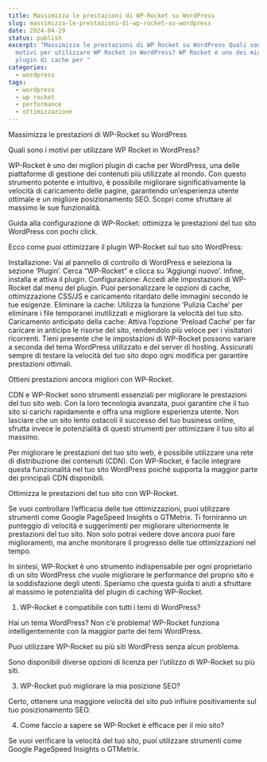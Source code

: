 ```yaml
---
title: Massimizza le prestazioni di WP-Rocket su WordPress
slug: massimizza-le-prestazioni-di-wp-rocket-su-wordpress
date: 2024-04-29
status: publish
excerpt: "Massimizza le prestazioni di WP Rocket su WordPress Quali sono i
  motivi per utilizzare WP Rocket in WordPress? WP Rocket è uno dei migliori
  plugin di cache per "
categories:
  - wordpress
tags:
  - wordpress
  - wp rocket
  - performance
  - ottimizzazione
---
```


<TwoCol src="" alt="" width={1200} height={800} caption="">

</TwoCol>

Massimizza le prestazioni di WP-Rocket su WordPress


Quali sono i motivi per utilizzare WP Rocket in WordPress?


WP-Rocket è uno dei migliori plugin di cache per WordPress, una delle piattaforme di gestione dei contenuti più utilizzate al mondo. Con questo strumento potente e intuitivo, è possibile migliorare significativamente la velocità di caricamento delle pagine, garantendo un&#8217;esperienza utente ottimale e un migliore posizionamento SEO. Scopri come sfruttare al massimo le sue funzionalità.


Guida alla configurazione di WP-Rocket: ottimizza le prestazioni del tuo sito WordPress con pochi click.


Ecco come puoi ottimizzare il plugin WP-Rocket sul tuo sito WordPress:


Installazione: Vai al pannello di controllo di WordPress e seleziona la sezione &#8216;Plugin&#8217;. Cerca &#8220;WP-Rocket&#8221; e clicca su &#8216;Aggiungi nuovo&#8217;. Infine, installa e attiva il plugin. Configurazione: Accedi alle impostazioni di WP-Rocket dal menu del plugin. Puoi personalizzare le opzioni di cache, ottimizzazione CSS/JS e caricamento ritardato delle immagini secondo le tue esigenze. Eliminare la cache: Utilizza la funzione &#8216;Pulizia Cache&#8217; per eliminare i file temporanei inutilizzati e migliorare la velocità del tuo sito. Caricamento anticipato della cache: Attiva l&#8217;opzione &#8216;Preload Cache&#8217; per far caricare in anticipo le risorse del sito, rendendolo più veloce per i visitatori ricorrenti. Tieni presente che le impostazioni di WP-Rocket possono variare a seconda del tema WordPress utilizzato e del server di hosting. Assicurati sempre di testare la velocità del tuo sito dopo ogni modifica per garantire prestazioni ottimali.


Ottieni prestazioni ancora migliori con WP-Rocket.


CDN e WP-Rocket sono strumenti essenziali per migliorare le prestazioni del tuo sito web. Con la loro tecnologia avanzata, puoi garantire che il tuo sito si carichi rapidamente e offra una migliore esperienza utente. Non lasciare che un sito lento ostacoli il successo del tuo business online, sfrutta invece le potenzialità di questi strumenti per ottimizzare il tuo sito al massimo.


Per migliorare le prestazioni del tuo sito web, è possibile utilizzare una rete di distribuzione dei contenuti (CDN). Con WP-Rocket, è facile integrare questa funzionalità nel tuo sito WordPress poiché supporta la maggior parte dei principali CDN disponibili.


Ottimizza le prestazioni del tuo sito con WP-Rocket.


Se vuoi controllare l&#8217;efficacia delle tue ottimizzazioni, puoi utilizzare strumenti come Google PageSpeed Insights o GTMetrix. Ti forniranno un punteggio di velocità e suggerimenti per migliorare ulteriormente le prestazioni del tuo sito. Non solo potrai vedere dove ancora puoi fare miglioramenti, ma anche monitorare il progresso delle tue ottimizzazioni nel tempo.


In sintesi, WP-Rocket è uno strumento indispensabile per ogni proprietario di un sito WordPress che vuole migliorare le performance del proprio sito e la soddisfazione degli utenti. Speriamo che questa guida ti aiuti a sfruttare al massimo le potenzialità del plugin di caching WP-Rocket.


1. WP-Rocket è compatibile con tutti i temi di WordPress?


Hai un tema WordPress? Non c&#8217;è problema! WP-Rocket funziona intelligentemente con la maggior parte dei temi WordPress.


Puoi utilizzare WP-Rocket su più siti WordPress senza alcun problema.


Sono disponibili diverse opzioni di licenza per l&#8217;utilizzo di WP-Rocket su più siti.


3. WP-Rocket può migliorare la mia posizione SEO?


Certo, ottenere una maggiore velocità del sito può influire positivamente sul tuo posizionamento SEO.


4. Come faccio a sapere se WP-Rocket è efficace per il mio sito?


Se vuoi verificare la velocità del tuo sito, puoi utilizzare strumenti come Google PageSpeed Insights o GTMetrix.



